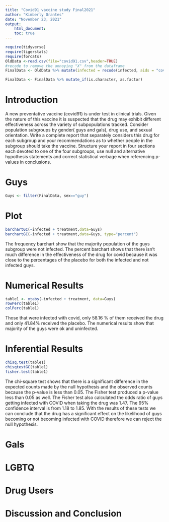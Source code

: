 ```yaml
---
title: "Covid91 vaccine study Final2021"
author: "Kimberly Orantes"
date: "November 23, 2021"
output: 
    html_document:
    toc: true
---
```


```r
require(tidyverse)
require(tigerstats)
require(forcats)
OldData <-read.csv(file="covid91.csv",header=TRUE)
#recode to remove the annoying "X" from the dataframe
FinalData <- OldData %>% mutate(infected = recode(infected, aids = "covid", none = "OK" )) %>% select(-one_of("X"))

FinalData <- FinalData %>% mutate_if(is.character, as.factor) 
```

# Introduction

A new  preventative vaccine (covid91) is under test in clinical trials. Given the nature of this vaccine it is suspected that the drug may exhibit different effectiveness across the variety of subpopulations tracked. Consider population subgroups by gender( guys and gals), drug use, and sexual orientation. Write a complete report that separately considers this drug for each subgroup and your recommendations as to whether people in the subgroup should take the vaccine. Structure your report in four sections each devoted to one of the four subgroups, use null and alternative hypothesis statements and correct statistical verbage when referencing p-values in conclusions.

# Guys

```r
Guys <- filter(FinalData, sex=="guy")
```

# Plot
```r
barchartGC(~infected + treatment,data=Guys)
barchartGC(~infected + treatment,data=Guys, type="percent")

```

The frequency barchart show that the majority population of the guys subgroup were not infected. The percent barchart shows that there isn't much difference in the effectiveness of the drug for covid because it was close to the percentages of the placebo for both the infected and not infected guys.    
   
# Numerical Results

```r
table1 <- xtabs(~infected + treatment, data=Guys)
rowPerc(table1)
colPerc(table1)
```

Those that were infected with covid, only 58.16 % of them received the drug and only 41.84% received the placebo. The numerical results show that majority of the guys were ok and uninfected.     
    
# Inferential Results

```r
chisq.test(table1)
chisqtestGC(table1)
fisher.test(table1)
```

The chi-square test shows that there is a significant difference in the expected counts made by the null hypothesis and the observed counts because the p-value is less than 0.05. The Fisher test produced a p-value less than 0.05 as well. The Fisher test also calculated the odds ratio of guys getting infected with COVID when taking the drug was 1.47. The 95% confidence interval is from 1.18 to 1.85. With the results of these tests we can conclude that the drug has a significant effect on the likelihood of guys becoming or not becoming infected with COVID therefore we can reject the null hypothesis.   
   
# Gals


# LGBTQ


# Drug Users

# Discussion and Conclusion
